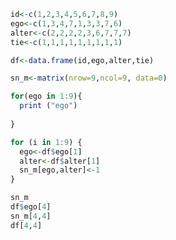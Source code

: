 ```r
id<-c(1,2,3,4,5,6,7,8,9)
ego<-c(1,3,4,7,1,3,3,7,6)
alter<-c(2,2,2,2,3,6,7,7,7)
tie<-c(1,1,1,1,1,1,1,1,1)

df<-data.frame(id,ego,alter,tie)
```

```r
sn_m<-matrix(nrow=9,ncol=9, data=0)

```
```r
for(ego in 1:9){
  print ("ego")
  
}
```
```r
for (i in 1:9) {
  ego<-df$ego[1]
  alter<-df$alter[1]
  sn_m[ego,alter]<-1
}
```
```r
sn_m
df$ego[4]
sn_m[4,4]
df[4,4]
```

